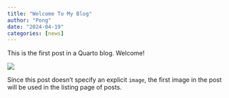 ```yaml
---
title: "Welcome To My Blog"
author: "Pong"
date: "2024-04-19"
categories: [news]
---
```


This is the first post in a Quarto blog. Welcome!

![](thumbnail.jpg)

Since this post doesn't specify an explicit `image`, the first image in the post will be used in the listing page of posts.
